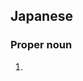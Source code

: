 ==Japanese==
{{ja-kanjitab|やぶ|かみ|yomi=k}}

===Proper noun===
{{ja-pos|proper|やぶかみ}}

# {{surname|lang=ja|sort=やぶかみ}}
